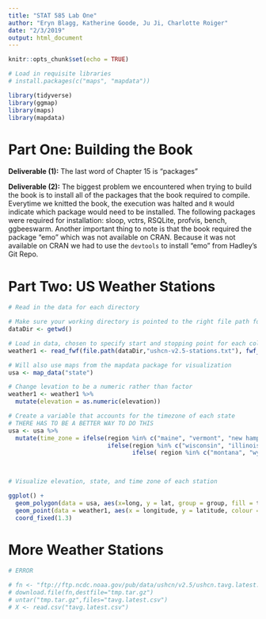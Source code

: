```yaml
---
title: "STAT 585 Lab One"
author: "Eryn Blagg, Katherine Goode, Ju Ji, Charlotte Roiger"
date: "2/3/2019"
output: html_document
---
```


```r
knitr::opts_chunk$set(echo = TRUE)
```


```r
# Load in requisite libraries
# install.packages(c("maps", "mapdata"))

library(tidyverse)
library(ggmap)
library(maps)
library(mapdata)

```

# Part One: Building the Book

**Deliverable (1):** The last word of Chapter 15 is “packages”

**Deliverable (2):** The biggest problem we encountered when trying to build the book is to install all of the packages that the book required to compile. Everytime we knitted the book, the execution was halted and `R` would indicate which package would need to be installed. The following packages were required for installation: sloop, vctrs, RSQLite, profvis, bench, ggbeeswarm. Another important thing to note is that the book required the package “emo” which was not available on CRAN. Because it was not available on CRAN we had to use the `devtools` to install “emo” from Hadley’s Git Repo.

# Part Two: US Weather Stations


```r
# Read in the data for each directory

# Make sure your working directory is pointed to the right file path for this lab please
dataDir <- getwd()

# Load in data, chosen to specify start and stopping point for each column in data frame
weather1 <- read_fwf(file.path(dataDir,"ushcn-v2.5-stations.txt"), fwf_cols(country_code = c(1,2), network_code = 3, id_placeholders = c(4,5), coop_id = c(6,11), latitude = c(13,20), longitude = c(22,30), elevation = c(33,37), state = c(39,40), name = c(42,71), comp1 = c(73,78), comp2 = c(80,85), comp3 = c(87,92), utc_offset = c(94,95)))

# Will also use maps from the mapdata package for visualization
usa <- map_data("state")

```


```r
# Change levation to be a numeric rather than factor
weather1 <- weather1 %>%
  mutate(elevation = as.numeric(elevation))

# Create a variable that accounts for the timezone of each state 
# THERE HAS TO BE A BETTER WAY TO DO THIS
usa <- usa %>%
  mutate(time_zone = ifelse(region %in% c("maine", "vermont", "new hampshire", "massachusetts", "rhode island", "conneticut", "new york", "pennsylvania", "new jersey", "delaware", "maryland", "district of columbia", "virginia", "west virginia", "ohio", "michigan", "indiana", "north carolina", "south carolina", "georgia", "florida", "connecticut"), "ETZ",
                            ifelse(region %in% c("wisconsin", "illinois", "kentucky", "tennessee", "alabama", "mississippi", "minnesota", "iowa", "missouri", "arkansas", "louisiana", "north dakota", "south dakota", "nebraska", "kansas", "oklahoma", "texas", ""), "CTZ", 
                                   ifelse( region %in% c("montana", "wyoming", "colorado", "new mexico", "idaho", "utah", "arizona"), "MTZ", "PTZ"))))

  
```


```r
# Visualize elevation, state, and time zone of each station

ggplot() + 
  geom_polygon(data = usa, aes(x=long, y = lat, group = group, fill = time_zone, alpha = 0.2), color = "black") + 
  geom_point(data = weather1, aes(x = longitude, y = latitude, colour = elevation))+
  coord_fixed(1.3)
```

# More Weather Stations

```r
# ERROR 

# fn <- "ftp://ftp.ncdc.noaa.gov/pub/data/ushcn/v2.5/ushcn.tavg.latest.raw.tar.gz"
# download.file(fn,destfile="tmp.tar.gz")
# untar("tmp.tar.gz",files="tavg.latest.csv")
# X <- read.csv("tavg.latest.csv")
```

